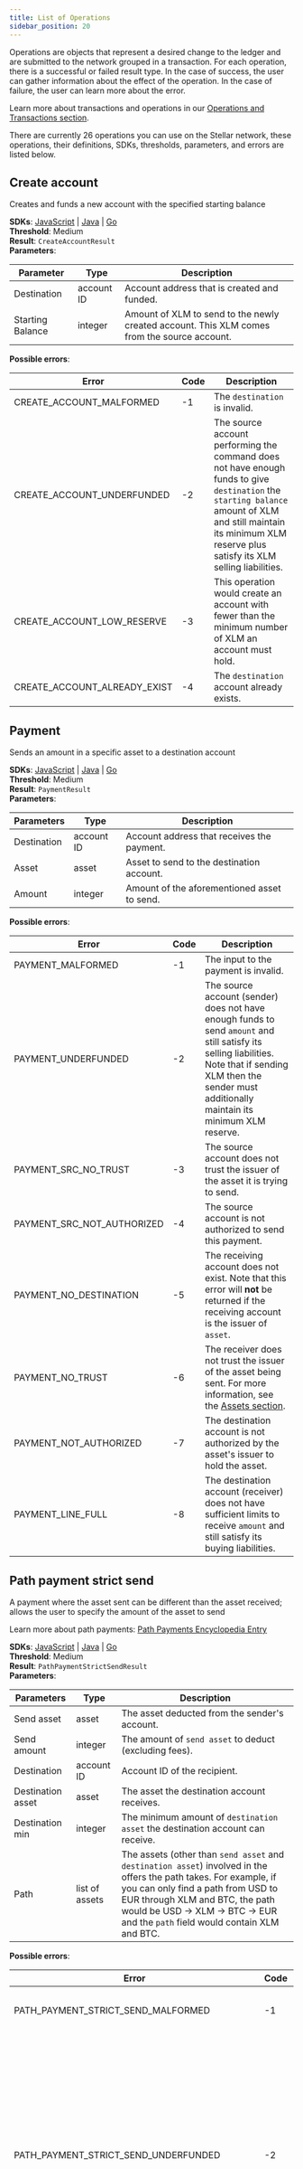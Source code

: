 ```yaml
---
title: List of Operations
sidebar_position: 20
---
```


Operations are objects that represent a desired change to the ledger and are submitted to the network grouped in a transaction. For each operation, there is a successful or failed result type. In the case of success, the user can gather information about the effect of the operation. In the case of failure, the user can learn more about the error.

Learn more about transactions and operations in our [Operations and Transactions section](./operations-and-transactions.mdx).

There are currently 26 operations you can use on the Stellar network, these operations, their definitions, SDKs, thresholds, parameters, and errors are listed below.

## Create account

Creates and funds a new account with the specified starting balance

**SDKs**: [JavaScript](http://stellar.github.io/js-stellar-sdk/Operation.html#.createAccount) | [Java](https://github.com/lightsail-network/java-stellar-sdk/blob/master/src/main/java/org/stellar/sdk/CreateAccountOperation.java) | [Go](https://godoc.org/github.com/stellar/go/txnbuild#CreateAccount)\
**Threshold**: Medium\
**Result**: `CreateAccountResult`\
**Parameters**:

| Parameter        | Type       | Description                                                                                 |
| ---------------- | ---------- | ------------------------------------------------------------------------------------------- |
| Destination      | account ID | Account address that is created and funded.                                                 |
| Starting Balance | integer    | Amount of XLM to send to the newly created account. This XLM comes from the source account. |

**Possible errors**:

| Error                        | Code | Description                                                                                                                                                                                                          |
| ---------------------------- | ---- | -------------------------------------------------------------------------------------------------------------------------------------------------------------------------------------------------------------------- |
| CREATE_ACCOUNT_MALFORMED     | \-1  | The `destination` is invalid.                                                                                                                                                                                        |
| CREATE_ACCOUNT_UNDERFUNDED   | \-2  | The source account performing the command does not have enough funds to give `destination` the `starting balance` amount of XLM and still maintain its minimum XLM reserve plus satisfy its XLM selling liabilities. |
| CREATE_ACCOUNT_LOW_RESERVE   | \-3  | This operation would create an account with fewer than the minimum number of XLM an account must hold.                                                                                                               |
| CREATE_ACCOUNT_ALREADY_EXIST | \-4  | The `destination` account already exists.                                                                                                                                                                            |

## Payment

Sends an amount in a specific asset to a destination account

**SDKs**: [JavaScript](http://stellar.github.io/js-stellar-sdk/Operation.html#.payment) | [Java](https://github.com/lightsail-network/java-stellar-sdk/blob/master/src/main/java/org/stellar/sdk/PaymentOperation.java) | [Go](https://godoc.org/github.com/stellar/go/txnbuild#Payment)\
**Threshold**: Medium\
**Result**: `PaymentResult`\
**Parameters**:

| Parameters  | Type       | Description                                 |
| ----------- | ---------- | ------------------------------------------- |
| Destination | account ID | Account address that receives the payment.  |
| Asset       | asset      | Asset to send to the destination account.   |
| Amount      | integer    | Amount of the aforementioned asset to send. |

**Possible errors**:

| Error                      | Code | Description                                                                                                                                                                                                                        |
| -------------------------- | ---- | ---------------------------------------------------------------------------------------------------------------------------------------------------------------------------------------------------------------------------------- |
| PAYMENT_MALFORMED          | \-1  | The input to the payment is invalid.                                                                                                                                                                                               |
| PAYMENT_UNDERFUNDED        | \-2  | The source account (sender) does not have enough funds to send `amount` and still satisfy its selling liabilities. Note that if sending XLM then the sender must additionally maintain its minimum XLM reserve. |
| PAYMENT_SRC_NO_TRUST       | \-3  | The source account does not trust the issuer of the asset it is trying to send.                                                                                                                                                    |
| PAYMENT_SRC_NOT_AUTHORIZED | \-4  | The source account is not authorized to send this payment.                                                                                                                                                                         |
| PAYMENT_NO_DESTINATION     | \-5  | The receiving account does not exist. Note that this error will **not** be returned if the receiving account is the issuer of `asset`.                                                                                             |
| PAYMENT_NO_TRUST           | \-6  | The receiver does not trust the issuer of the asset being sent. For more information, see the [Assets section](../stellar-data-structures/assets.mdx).                                                                             |
| PAYMENT_NOT_AUTHORIZED     | \-7  | The destination account is not authorized by the asset's issuer to hold the asset.                                                                                                                                                 |
| PAYMENT_LINE_FULL          | \-8  | The destination account (receiver) does not have sufficient limits to receive `amount` and still satisfy its buying liabilities.                                                                                |

## Path payment strict send

A payment where the asset sent can be different than the asset received; allows the user to specify the amount of the asset to send

Learn more about path payments: [Path Payments Encyclopedia Entry](../../encyclopedia/transactions-specialized/path-payments.mdx)

**SDKs**: [JavaScript](http://stellar.github.io/js-stellar-sdk/Operation.html#.pathPaymentStrictSend) | [Java](https://github.com/lightsail-network/java-stellar-sdk/blob/master/src/main/java/org/stellar/sdk/PathPaymentStrictSendOperation.java) | [Go](https://godoc.org/github.com/stellar/go/txnbuild#PathPaymentStrictSend)\
**Threshold**: Medium\
**Result**: `PathPaymentStrictSendResult`\
**Parameters**:

| Parameters        | Type           | Description                                                                                                                                                                                                                                                                                     |
| ----------------- | -------------- | ----------------------------------------------------------------------------------------------------------------------------------------------------------------------------------------------------------------------------------------------------------------------------------------------- |
| Send asset        | asset          | The asset deducted from the sender's account.                                                                                                                                                                                                                                                   |
| Send amount       | integer        | The amount of `send asset` to deduct (excluding fees).                                                                                                                                                                                                                       |
| Destination       | account ID     | Account ID of the recipient.                                                                                                                                                                                                                                                                    |
| Destination asset | asset          | The asset the destination account receives.                                                                                                                                                                                                                                                     |
| Destination min   | integer        | The minimum amount of `destination asset` the destination account can receive.                                                                                                                                                                                                                  |
| Path              | list of assets | The assets (other than `send asset` and `destination asset`) involved in the offers the path takes. For example, if you can only find a path from USD to EUR through XLM and BTC, the path would be USD -> XLM -> BTC -> EUR and the `path` field would contain XLM and BTC. |

**Possible errors**:

| Error                                       | Code | Description                                                                                                                                                                                                               |
| ------------------------------------------- | ---- | ------------------------------------------------------------------------------------------------------------------------------------------------------------------------------------------------------------------------- |
| PATH_PAYMENT_STRICT_SEND_MALFORMED          | \-1  | The input to this path payment is invalid.                                                                                                                                                                                |
| PATH_PAYMENT_STRICT_SEND_UNDERFUNDED        | \-2  | The source account (sender) does not have enough funds to send and still satisfy its selling liabilities. Note that if sending XLM then the sender must additionally maintain its minimum XLM reserve. |
| PATH_PAYMENT_STRICT_SEND_SRC_NO_TRUST       | \-3  | The source account does not trust the issuer of the asset it is trying to send.                                                                                                                                           |
| PATH_PAYMENT_STRICT_SEND_SRC_NOT_AUTHORIZED | \-4  | The source account is not authorized to send this payment.                                                                                                                                                                |
| PATH_PAYMENT_STRICT_SEND_NO_DESTINATION     | \-5  | The destination account does not exist.                                                                                                                                                                                   |
| PATH_PAYMENT_STRICT_SEND_NO_TRUST           | \-6  | The destination account does not trust the issuer of the asset being sent. For more, see the [Assets section](../stellar-data-structures/assets.mdx).                                                                     |
| PATH_PAYMENT_STRICT_SEND_NOT_AUTHORIZED     | \-7  | The destination account is not authorized by the asset's issuer to hold the asset.                                                                                                                                        |
| PATH_PAYMENT_STRICT_SEND_LINE_FULL          | \-8  | The destination account does not have sufficient limits to receive `destination amount` and still satisfy its buying liabilities.                                                                                         |
| PATH_PAYMENT_STRICT_SEND_TOO_FEW_OFFERS     | \-10 | There is no path of offers connecting the `send asset` and `destination asset`. Stellar only considers paths of length 5 or shorter.                                                                                      |
| PATH_PAYMENT_STRICT_SEND_OFFER_CROSS_SELF   | \-11 | The payment would cross one of its own offers.                                                                                                                                                                            |
| PATH_PAYMENT_STRICT_SEND_UNDER_DESTMIN      | \-12 | The paths that could send `destination amount` of `destination asset` would fall short of `destination min`.                                                                                                              |

## Path payment strict receive

A payment where the asset received can be different from the asset sent; allows the user to specify the amount of the asset received

Learn more about path payments: [Path Payments Encyclopedia Entry](../../encyclopedia/transactions-specialized/path-payments.mdx)

**SDKs**: [JavaScript](https://stellar.github.io/js-stellar-sdk/Operation.html#.pathPaymentStrictReceive) | [Java](https://github.com/lightsail-network/java-stellar-sdk/blob/master/src/main/java/org/stellar/sdk/PathPaymentStrictReceiveOperation.java) | [Go](https://godoc.org/github.com/stellar/go/txnbuild#PathPaymentStrictReceive)\
**Threshold**: Medium\
**Result**: `PathPaymentStrictReceiveResult`\
**Parameters**:

| Parameters         | Type           | Description                                                                                                                                                                                                                                                                                     |
| ------------------ | -------------- | ----------------------------------------------------------------------------------------------------------------------------------------------------------------------------------------------------------------------------------------------------------------------------------------------- |
| Send asset         | asset          | The asset deducted from the sender's account.                                                                                                                                                                                                                                                   |
| Send max           | integer        | The maximum amount of `send asset` to deduct (excluding fees).                                                                                                                                                                                                               |
| Destination        | account ID     | Account ID of the recipient.                                                                                                                                                                                                                                                                    |
| Destination asset  | asset          | The asset the destination account receives.                                                                                                                                                                                                                                                     |
| Destination amount | integer        | The amount of `destination asset` the destination account receives.                                                                                                                                                                                                                             |
| Path               | list of assets | The assets (other than `send asset` and `destination asset`) involved in the offers the path takes. For example, if you can only find a path from USD to EUR through XLM and BTC, the path would be USD -> XLM -> BTC -> EUR and the `path` field would contain XLM and BTC. |

**Possible errors**:

| Error                                          | Code | Description                                                                                                                                                                                                               |
| ---------------------------------------------- | ---- | ------------------------------------------------------------------------------------------------------------------------------------------------------------------------------------------------------------------------- |
| PATH_PAYMENT_STRICT_RECEIVE_MALFORMED          | \-1  | The input to this path payment is invalid.                                                                                                                                                                                |
| PATH_PAYMENT_STRICT_RECEIVE_UNDERFUNDED        | \-2  | The source account (sender) does not have enough funds to send and still satisfy its selling liabilities. Note that if sending XLM then the sender must additionally maintain its minimum XLM reserve. |
| PATH_PAYMENT_STRICT_RECEIVE_SRC_NO_TRUST       | \-3  | The source account does not trust the issuer of the asset it is trying to send.                                                                                                                                           |
| PATH_PAYMENT_STRICT_RECEIVE_SRC_NOT_AUTHORIZED | \-4  | The source account is not authorized to send this payment.                                                                                                                                                                |
| PATH_PAYMENT_STRICT_RECEIVE_NO_DESTINATION     | \-5  | The destination account does not exist.                                                                                                                                                                                   |
| PATH_PAYMENT_STRICT_RECEIVE_NO_TRUST           | \-6  | The destination account does not trust the issuer of the asset being sent. For more, see the [Assets section](../stellar-data-structures/assets.mdx).                                                                     |
| PATH_PAYMENT_STRICT_RECEIVE_NOT_AUTHORIZED     | \-7  | The destination account is not authorized by the asset's issuer to hold the asset.                                                                                                                                        |
| PATH_PAYMENT_STRICT_RECEIVE_LINE_FULL          | \-8  | The destination account does not have sufficient limits to receive `destination amount` and still satisfy its buying liabilities.                                                                                         |
| PATH_PAYMENT_STRICT_RECEIVE_TOO_FEW_OFFERS     | \-10 | There is no path of offers connecting the `send asset` and `destination asset`. Stellar only considers paths of length 5 or shorter.                                                                                      |
| PATH_PAYMENT_STRICT_RECEIVE_OFFER_CROSS_SELF   | \-11 | The payment would cross one of its own offers.                                                                                                                                                                            |
| PATH_PAYMENT_STRICT_RECEIVE_OVER_SENDMAX       | \-12 | The paths that could send `destination amount` of `destination asset` would exceed `send max`.                                                                                                                            |

## Manage buy offer

Creates, updates, or deletes an offer to buy a specific amount of an asset for another

Learn more about passive sell offers: [Liquidity on Stellar: SDEX and Liquidity Pools](../../encyclopedia/sdex/liquidity-on-stellar-sdex-liquidity-pools.mdx)

**SDKs**: [JavaScript](http://stellar.github.io/js-stellar-sdk/Operation.html#.manageBuyOffer) | [Java](https://github.com/lightsail-network/java-stellar-sdk/blob/master/src/main/java/org/stellar/sdk/ManageBuyOfferOperation.java) | [Go](https://godoc.org/github.com/stellar/go/txnbuild#ManageBuyOffer)\
**Threshold**: Medium\
**Result**: `ManageBuyOfferResult`\
**Parameters**:

| Parameters | Type                     | Description                                                                                                                            |
| ---------- | ------------------------ | -------------------------------------------------------------------------------------------------------------------------------------- |
| Selling    | asset                    | Asset the offer creator is selling.                                                                                                    |
| Buying     | asset                    | Asset the offer creator is buying.                                                                                                     |
| Amount     | integer                  | Amount of `buying` being bought. Set to `0` if you want to delete an existing offer.                                                   |
| Price      | {numerator, denominator} | Price of 1 unit of `buying` in terms of `selling`. For example, if you wanted to buy 30 XLM and sell 5 BTC, the price would be {5,30}. |
| Offer ID   | unsigned integer         | The ID of the offer. `0` for new offer. Set to existing offer ID to update or delete.                                                  |

**Possible errors**:

| Error                                | Code | Description                                                                                                                                                                                                                                                                                                |
| ------------------------------------ | ---- | ---------------------------------------------------------------------------------------------------------------------------------------------------------------------------------------------------------------------------------------------------------------------------------------------------------- |
| MANAGE_BUY_OFFER_MALFORMED           | \-1  | The input is incorrect and would result in an invalid offer.                                                                                                                                                                                                                                               |
| MANAGE_BUY_OFFER_SELL_NO_TRUST       | \-2  | The account creating the offer does not have a trustline for the asset it is selling.                                                                                                                                                                                                                      |
| MANAGE_BUY_OFFER_BUY_NO_TRUST        | \-3  | The account creating the offer does not have a trustline for the asset it is buying.                                                                                                                                                                                                                       |
| MANAGE_BUY_OFFER_BUY_NOT_AUTHORIZED  | \-4  | The account creating the offer is not authorized to sell this asset.                                                                                                                                                                                                                                       |
| MANAGE_BUY_OFFER_SELL_NOT_AUTHORIZED | \-5  | The account creating the offer is not authorized to buy this asset.                                                                                                                                                                                                                                        |
| MANAGE_BUY_OFFER_LINE_FULL           | \-6  | The account creating the offer does not have sufficient limits to receive `buying` and still satisfy its buying liabilities.                                                                                                                                                                               |
| MANAGE_BUY_OFFER_UNDERFUNDED         | \-7  | The account creating the offer does not have sufficient limits to send `selling` and still satisfy its selling liabilities. Note that if selling XLM then the account must additionally maintain its minimum XLM reserve, which is calculated assuming this offer will not completely execute immediately. |
| MANAGE_BUY_OFFER_CROSS_SELF          | \-8  | The account has opposite offer of equal or lesser price active, so the account creating this offer would immediately cross itself.                                                                                                                                                                         |
| MANAGE_BUY_OFFER_NOT_FOUND           | \-11 | An offer with that `offerID` cannot be found.                                                                                                                                                                                                                                                              |
| MANAGE_BUY_OFFER_LOW_RESERVE         | \-12 | The account creating this offer does not have enough XLM to satisfy the minimum XLM reserve increase caused by adding a subentry and still satisfy its XLM selling liabilities. For every offer an account creates, the minimum amount of XLM that account must hold will increase.                        |

## Manage sell offer

Creates, updates, or deletes an offer to sell a specific amount of an asset for another

Learn more about passive sell offers: [Liquidity on Stellar: SDEX and Liquidity Pools](../../encyclopedia/sdex/liquidity-on-stellar-sdex-liquidity-pools.mdx)

**SDKs**: [JavaScript](http://stellar.github.io/js-stellar-sdk/Operation.html#.manageSellOffer) | [Java](https://github.com/lightsail-network/java-stellar-sdk/blob/master/src/main/java/org/stellar/sdk/ManageSellOfferOperation.java) | [Go](https://godoc.org/github.com/stellar/go/txnbuild#ManageSellOffer)\
**Threshold**: Medium\
**Result**: `ManageSellOfferResult`\
**Parameters**:

| Parameters | Type                     | Description                                                                                                                            |
| ---------- | ------------------------ | -------------------------------------------------------------------------------------------------------------------------------------- |
| Selling    | asset                    | Asset the offer creator is selling.                                                                                                    |
| Buying     | asset                    | Asset the offer creator is buying.                                                                                                     |
| Amount     | integer                  | Amount of `selling` being sold. Set to `0` if you want to delete an existing offer.                                                    |
| Price      | {numerator, denominator} | Price of 1 unit of `selling` in terms of `buying`. For example, if you wanted to sell 30 XLM and buy 5 BTC, the price would be {5,30}. |
| Offer ID   | unsigned integer         | The ID of the offer. `0` for new offer. Set to existing offer ID to update or delete.                                                  |

**Possible errors**:

| Error                                 | Code | Description                                                                                                                                                                                                                                                                                                |
| ------------------------------------- | ---- | ---------------------------------------------------------------------------------------------------------------------------------------------------------------------------------------------------------------------------------------------------------------------------------------------------------- |
| MANAGE_SELL_OFFER_MALFORMED           | \-1  | The input is incorrect and would result in an invalid offer.                                                                                                                                                                                                                                               |
| MANAGE_SELL_OFFER_SELL_NO_TRUST       | \-2  | The account creating the offer does not have a trustline for the asset it is selling.                                                                                                                                                                                                                      |
| MANAGE_SELL_OFFER_BUY_NO_TRUST        | \-3  | The account creating the offer does not have a trustline for the asset it is buying.                                                                                                                                                                                                                       |
| MANAGE_SELL_OFFER_SELL_NOT_AUTHORIZED | \-4  | The account creating the offer is not authorized to sell this asset.                                                                                                                                                                                                                                       |
| MANAGE_SELL_OFFER_BUY_NOT_AUTHORIZED  | \-5  | The account creating the offer is not authorized to buy this asset.                                                                                                                                                                                                                                        |
| MANAGE_SELL_OFFER_LINE_FULL           | \-6  | The account creating the offer does not have sufficient limits to receive `buying` and still satisfy its buying liabilities.                                                                                                                                                                               |
| MANAGE_SELL_OFFER_UNDERFUNDED         | \-7  | The account creating the offer does not have sufficient limits to send `selling` and still satisfy its selling liabilities. Note that if selling XLM then the account must additionally maintain its minimum XLM reserve, which is calculated assuming this offer will not completely execute immediately. |
| MANAGE_SELL_OFFER_CROSS_SELF          | \-8  | The account has opposite offer of equal or lesser price active, so the account creating this offer would immediately cross itself.                                                                                                                                                                         |
| MANAGE_SELL_OFFER_NOT_FOUND           | \-11 | An offer with that `offerID` cannot be found.                                                                                                                                                                                                                                                              |
| MANAGE_SELL_OFFER_LOW_RESERVE         | \-12 | The account creating this offer does not have enough XLM to satisfy the minimum XLM reserve increase caused by adding a subentry and still satisfy its XLM selling liabilities. For every offer an account creates, the minimum amount of XLM that account must hold will increase.                        |

## Create passive sell offer

Creates an offer to sell one asset for another without taking a reverse offer of equal price

Learn more about passive sell offers: [Liquidity on Stellar: SDEX and Liquidity Pools](../../encyclopedia/sdex/liquidity-on-stellar-sdex-liquidity-pools.mdx)

**SDKs**: [JavaScript](https://stellar.github.io/js-stellar-sdk/Operation.html#.createPassiveSellOffer) | [Java](https://github.com/lightsail-network/java-stellar-sdk/blob/master/src/main/java/org/stellar/sdk/CreatePassiveSellOfferOperation.java) | [Go](https://godoc.org/github.com/stellar/go/txnbuild#CreatePassiveSellOffer)\
**Threshold**: Medium\
**Result**: `ManageSellOfferResult`\
**Parameters**:

| Parameters | Type                     | Description                                                                                                                            |
| ---------- | ------------------------ | -------------------------------------------------------------------------------------------------------------------------------------- |
| Selling    | asset                    | Asset the offer creator is selling.                                                                                                    |
| Buying     | asset                    | Asset the offer creator is buying.                                                                                                     |
| Amount     | integer                  | Amount of `selling` being sold.                                                                                                        |
| Price      | {numerator, denominator} | Price of 1 unit of `selling` in terms of `buying`. For example, if you wanted to sell 30 XLM and buy 5 BTC, the price would be {5,30}. |

**Possible errors**:

| Error                                 | Code | Description                                                                                                                                                                                                                                                                                                |
| ------------------------------------- | ---- | ---------------------------------------------------------------------------------------------------------------------------------------------------------------------------------------------------------------------------------------------------------------------------------------------------------- |
| MANAGE_SELL_OFFER_MALFORMED           | \-1  | The input is incorrect and would result in an invalid offer.                                                                                                                                                                                                                                               |
| MANAGE_SELL_OFFER_SELL_NO_TRUST       | \-2  | The account creating the offer does not have a trustline for the asset it is selling.                                                                                                                                                                                                                      |
| MANAGE_SELL_OFFER_BUY_NO_TRUST        | \-3  | The account creating the offer does not have a trustline for the asset it is buying.                                                                                                                                                                                                                       |
| MANAGE_SELL_OFFER_SELL_NOT_AUTHORIZED | \-4  | The account creating the offer is not authorized to sell this asset.                                                                                                                                                                                                                                       |
| MANAGE_SELL_OFFER_BUY_NOT_AUTHORIZED  | \-5  | The account creating the offer is not authorized to buy this asset.                                                                                                                                                                                                                                        |
| MANAGE_SELL_OFFER_LINE_FULL           | \-6  | The account creating the offer does not have sufficient limits to receive `buying` and still satisfy its buying liabilities.                                                                                                                                                                               |
| MANAGE_SELL_OFFER_UNDERFUNDED         | \-7  | The account creating the offer does not have sufficient limits to send `selling` and still satisfy its selling liabilities. Note that if selling XLM then the account must additionally maintain its minimum XLM reserve, which is calculated assuming this offer will not completely execute immediately. |
| MANAGE_SELL_OFFER_CROSS_SELF          | \-8  | The account has opposite offer of equal or lesser price active, so the account creating this offer would immediately cross itself.                                                                                                                                                                         |
| MANAGE_SELL_OFFER_NOT_FOUND           | \-11 | An offer with that `offerID` cannot be found.                                                                                                                                                                                                                                                              |
| MANAGE_SELL_OFFER_LOW_RESERVE         | \-12 | The account creating this offer does not have enough XLM to satisfy the minimum XLM reserve increase caused by adding a subentry and still satisfy its XLM selling liabilities. For every offer an account creates, the minimum amount of XLM that account must hold will increase.                        |

## Set options

Set options for an account such as flags, inflation destination, signers, home domain, and master key weight

Learn more about flags: [Flags Encyclopedia Entry](../../glossary.mdx#flags)\
Learn more about the home domain: [Stellar Ecosystem Proposals SEP-0001](https://github.com/stellar/stellar-protocol/blob/master/ecosystem/sep-0001.md)\
Learn more about signers operations and key weight: [Signature and Multisignature Encyclopedia Entry](../../encyclopedia/security/signatures-multisig.mdx)

**SDKs**: [JavaScript](http://stellar.github.io/js-stellar-sdk/Operation.html#.setOptions) | [Java](https://github.com/lightsail-network/java-stellar-sdk/blob/master/src/main/java/org/stellar/sdk/SetOptionsOperation.java) | [Go](https://godoc.org/github.com/stellar/go/txnbuild#SetOptions)\
**Threshold**: High (when updating signers or other thresholds) or Medium (when updating everything else)\
**Result**: `SetOptionsResult`\
**Parameters**:

| Parameters            | Type                 | Description                                                                                                                                                                                                                                                                                                                                                                                                                                                          |
| --------------------- | -------------------- | -------------------------------------------------------------------------------------------------------------------------------------------------------------------------------------------------------------------------------------------------------------------------------------------------------------------------------------------------------------------------------------------------------------------------------------------------------------------- |
| Inflation Destination | account ID           | Account of the inflation destination.                                                                                                                                                                                                                                                                                                                                                                                                                                |
| Clear flags           | integer              | Indicates which [account](../stellar-data-structures/accounts.mdx) flags to clear. These account-level flags are primarily used by asset issuers; for details about the flags, please refer to the [Asset Design Considerations page](../../../tokens/control-asset-access.mdx). The bit mask integer subtracts from the existing flags of the account. This allows for setting specific bits without knowledge of existing flags.                                   |
| Set flags             | integer              | Indicates which [account](../stellar-data-structures/accounts.mdx) flags to set. These account-level flags are primarily used by asset issuers; for details about the flags, please refer to the [Asset Design Considerations page](../../../tokens/control-asset-access.mdx#controlling-access-to-an-asset-with-flags) The bit mask integer adds onto the existing flags of the account. This allows for setting specific bits without knowledge of existing flags. |
| Master weight         | integer              | A number from 0-255 (inclusive) representing the weight of the master key. If the weight of the master key is updated to 0, it is effectively disabled.                                                                                                                                                                                                                                                                                           |
| Low threshold         | integer              | A number from 0-255 (inclusive) representing the threshold this account sets on all operations it performs that have [a low threshold](../../encyclopedia/security/signatures-multisig.mdx).                                                                                                                                                                                                                                                      |
| Medium threshold      | integer              | A number from 0-255 (inclusive) representing the threshold this account sets on all operations it performs that have [a medium threshold](../../encyclopedia/security/signatures-multisig.mdx).                                                                                                                                                                                                                                                   |
| High threshold        | integer              | A number from 0-255 (inclusive) representing the threshold this account sets on all operations it performs that have [a high threshold](../../encyclopedia/security/signatures-multisig.mdx).                                                                                                                                                                                                                                                     |
| Home domain           | string               | Sets the home domain of an account. See [Federation](../../encyclopedia/network-configuration/federation.mdx).                                                                                                                                                                                                                                                                                                                                                       |
| Signer                | {Public Key, weight} | Add, update, or remove a signer from an account. Signer weight is a number from 0-255 (inclusive). The signer is deleted if the weight is 0.                                                                                                                                                                                                                                                                                                      |

**Possible errors**:

| Error                              | Code | Description                                                                                                                                                                                                                                                         |
| ---------------------------------- | ---- | ------------------------------------------------------------------------------------------------------------------------------------------------------------------------------------------------------------------------------------------------------------------- |
| SET_OPTIONS_LOW_RESERVE            | \-1  | This account does not have enough XLM to satisfy the minimum XLM reserve increase caused by adding a subentry and still satisfy its XLM selling liabilities. For every new signer added to an account, the minimum reserve of XLM that account must hold increases. |
| SET_OPTIONS_TOO_MANY_SIGNERS       | \-2  | 20 is the maximum number of signers an account can have, and adding another signer would exceed that.                                                                                                                                                               |
| SET_OPTIONS_BAD_FLAGS              | \-3  | The flags set and/or cleared are invalid by themselves or in combination.                                                                                                                                                                                           |
| SET_OPTIONS_INVALID_INFLATION      | \-4  | The destination account set in the `inflation` field does not exist.                                                                                                                                                                                                |
| SET_OPTIONS_CANT_CHANGE            | \-5  | This account can no longer change the option it wants to change.                                                                                                                                                                                                    |
| SET_OPTIONS_UNKNOWN_FLAG           | \-6  | The account is trying to set a flag that is unknown.                                                                                                                                                                                                                |
| SET_OPTIONS_THRESHOLD_OUT_OF_RANGE | \-7  | The value for a key weight or threshold is invalid.                                                                                                                                                                                                                 |
| SET_OPTIONS_BAD_SIGNER             | \-8  | Any additional signers added to the account cannot be the master key.                                                                                                                                                                                               |
| SET_OPTIONS_INVALID_HOME_DOMAIN    | \-9  | Home domain is malformed.                                                                                                                                                                                                                                           |

## Change trust

Creates, updates, or deletes a trustline

Learn more about trustlines: [Trustlines section](../stellar-data-structures/accounts.mdx#trustlines)

**SDKs**: [JavaScript](http://stellar.github.io/js-stellar-sdk/Operation.html#.changeTrust) | [Java](https://github.com/lightsail-network/java-stellar-sdk/blob/master/src/main/java/org/stellar/sdk/ChangeTrustOperation.java) | [Go](https://godoc.org/github.com/stellar/go/txnbuild#ChangeTrust)\
**Threshold**: Medium\
**Result**: `ChangeTrustResult`\
**Parameters**:

| Parameters | Type             | Description                                                                                                                     |
| ---------- | ---------------- | ------------------------------------------------------------------------------------------------------------------------------- |
| Line       | ChangeTrustAsset | The asset of the trustline. For example, if a user extends a trustline of up to 200 USD to an anchor, the `line` is USD:anchor. |
| Limit      | integer          | The limit of the trustline. In the previous example, the `limit` would be 200.                                                  |

**Possible errors**:

| Error                                      | Code | Description                                                                                                                                                                                                                                                            |
| ------------------------------------------ | ---- | ---------------------------------------------------------------------------------------------------------------------------------------------------------------------------------------------------------------------------------------------------------------------- |
| CHANGE_TRUST_MALFORMED                     | \-1  | The input to this operation is invalid.                                                                                                                                                                                                                                |
| CHANGE_TRUST_NO_ISSUER                     | \-2  | The issuer of the asset cannot be found.                                                                                                                                                                                                                               |
| CHANGE_TRUST_INVALID_LIMIT                 | \-3  | The `limit` is not sufficient to hold the current balance of the trustline and still satisfy its buying liabilities. This error occurs when attempting to remove a trustline with a non-zero asset balance.                                                            |
| CHANGE_TRUST_LOW_RESERVE                   | \-4  | This account does not have enough XLM to satisfy the minimum XLM reserve increase caused by adding a subentry and still satisfy its XLM selling liabilities. For every new trustline added to an account, the minimum reserve of XLM that account must hold increases. |
| CHANGE_TRUST_SELF_NOT_ALLOWED              | \-5  | The source account attempted to create a trustline for itself, which is not allowed.                                                                                                                                                                                   |
| CHANGE_TRUST_TRUST_LINE_MISSING            | \-6  | The asset trustline is missing for the liquidity pool.                                                                                                                                                                                                                 |
| CHANGE_TRUST_CANNOT_DELETE                 | \-7  | The asset trustline is still referenced by a liquidity pool.                                                                                                                                                                                                           |
| CHANGE_TRUST_NOT_AUTH_MAINTAIN_LIABILITIES | \-8  | The asset trustline is deauthorized.                                                                                                                                                                                                                                   |

## Allow trust

Updates the authorized flag of an existing trustline

This operation is deprecated as of Protocol 17- prefer SetTrustlineFlags instead

**SDKs**: [JavaScript](http://stellar.github.io/js-stellar-sdk/Operation.html#.allowTrust) | [Java](https://github.com/lightsail-network/java-stellar-sdk/blob/master/src/main/java/org/stellar/sdk/AllowTrustOperation.java) | [Go](https://godoc.org/github.com/stellar/go/txnbuild#AllowTrust)\
**Threshold**: Low\
**Result**: `AllowTrustResult`\
**Parameters**:

| Parameters | Type       | Description                                                                                                                                                                                                  |
| ---------- | ---------- | ------------------------------------------------------------------------------------------------------------------------------------------------------------------------------------------------------------ |
| Trustor    | account ID | The account of the recipient of the trustline.                                                                                                                                                               |
| Type       | asset code | The 4 or 12 character-maximum asset code of the trustline the source account is authorizing. For example, if an issuing account wants to allow another account to hold its USD credit, the `type` is `USD`.  |
| Authorize  | integer    | Flag indicating whether the trustline is authorized. `1` if the account is authorized to transact with the asset. `2` if the account is authorized to maintain offers, but not to perform other transactions |

**Possible errors**:

| Error                          | Code | Description                                                                                                                                                          |
| ------------------------------ | ---- | -------------------------------------------------------------------------------------------------------------------------------------------------------------------- |
| ALLOW_TRUST_MALFORMED          | \-1  | The asset specified in `type` is invalid. In addition, this error happens when the native asset is specified.                                                        |
| ALLOW_TRUST_NO_TRUST_LINE      | \-2  | The `trustor` does not have a trustline with the issuer performing this operation.                                                                                   |
| ALLOW_TRUST_TRUST_NOT_REQUIRED | \-3  | The source account (issuer performing this operation) does not require trust. In other words, it does not have the flag `AUTH_REQUIRED_FLAG` set. |
| ALLOW_TRUST_CANT_REVOKE        | \-4  | The source account is trying to revoke the trustline of the `trustor`, but it cannot do so.                                                                          |
| ALLOW_TRUST_SELF_NOT_ALLOWED   | \-5  | The source account attempted to allow a trustline for itself, which is not allowed because an account cannot create a trustline with itself.                         |
| ALLOW_TRUST_LOW_RESERVE        | \-6  | Claimable balances can't be created on revocation of asset (or pool share) trustlines associated with a liquidity pool due to low reserves.       |

## Account merge

Transfers the XLM balance of an account to another account and removes the source account from the ledger

**SDKs**: [JavaScript](http://stellar.github.io/js-stellar-sdk/Operation.html#.accountMerge) | [Java](https://github.com/lightsail-network/java-stellar-sdk/blob/master/src/main/java/org/stellar/sdk/AccountMergeOperation.java) | [Go](https://godoc.org/github.com/stellar/go/txnbuild#AccountMerge)\
**Threshold**: High\
**Result**: `AccountMergeResult`\
**Parameters**:

| Parameters  | Type       | Description                                                                |
| ----------- | ---------- | -------------------------------------------------------------------------- |
| Destination | account ID | The account that receives the remaining XLM balance of the source account. |

**Possible errors**:

| Error                         | Code | Description                                                                                                                    |
| ----------------------------- | ---- | ------------------------------------------------------------------------------------------------------------------------------ |
| ACCOUNT_MERGE_MALFORMED       | \-1  | The operation is malformed because the source account cannot merge with itself. The `destination` must be a different account. |
| ACCOUNT_MERGE_NO_ACCOUNT      | \-2  | The `destination` account does not exist.                                                                                      |
| ACCOUNT_MERGE_IMMUTABLE_SET   | \-3  | The source account has `AUTH_IMMUTABLE` flag set.                                                                              |
| ACCOUNT_MERGE_HAS_SUB_ENTRIES | \-4  | The source account has trustlines/offers.                                                                                      |
| ACCOUNT_MERGE_SEQNUM_TOO_FAR  | \-5  | Source's account sequence number is too high. It must be less than `(ledgerSeq << 32) = (ledgerSeq * 0x100000000)`.            |
| ACCOUNT_MERGE_DEST_FULL       | \-6  | The `destination` account cannot receive the balance of the source account and still satisfy its lumen buying liabilities.     |
| ACCOUNT_MERGE_IS_SPONSOR      | \-7  | The source account is a sponsor.                                                                                               |

## Manage data

Sets, modifies, or deletes a data entry (name/value pair) that is attached to an account

Learn more about entries and subentries: [Accounts section](../stellar-data-structures/accounts.mdx#subentries)

**SDKs**: [JavaScript](http://stellar.github.io/js-stellar-sdk/Operation.html#.manageData) | [Java](https://github.com/lightsail-network/java-stellar-sdk/blob/master/src/main/java/org/stellar/sdk/ManageDataOperation.java) | [Go](https://godoc.org/github.com/stellar/go/txnbuild#ManageData)\
**Threshold**: Medium\
**Result**: `ManageDataResult`\
**Parameters**:

| Parameters | Type        | Description                                                                                                                                                                         |
| ---------- | ----------- | ----------------------------------------------------------------------------------------------------------------------------------------------------------------------------------- |
| Name       | string      | String up to 64 bytes long. If this is a new Name it will add the given name/value pair to the account. If this Name is already present then the associated value will be modified. |
| Value      | binary data | (optional) If not present then the existing Name will be deleted. If present then this value will be set in the DataEntry. Up to 64 bytes long.                  |

**Possible errors**:

| Error                         | Code | Description                                                                                                                                                                                                                                                            |
| ----------------------------- | ---- | ---------------------------------------------------------------------------------------------------------------------------------------------------------------------------------------------------------------------------------------------------------------------- |
| MANAGE_DATA_NOT_SUPPORTED_YET | \-1  | The network hasn't moved to this protocol change yet. This failure means the network doesn't support this feature yet.                                                                                                                                                 |
| MANAGE_DATA_NAME_NOT_FOUND    | \-2  | Trying to remove a Data Entry that isn't there. This will happen if Name is set (and Value isn't) but the Account doesn't have a DataEntry with that Name.                                                                                          |
| MANAGE_DATA_LOW_RESERVE       | \-3  | This account does not have enough XLM to satisfy the minimum XLM reserve increase caused by adding a subentry and still satisfy its XLM selling liabilities. For every new DataEntry added to an account, the minimum reserve of XLM that account must hold increases. |
| MANAGE_DATA_INVALID_NAME      | \-4  | Name not a valid string.                                                                                                                                                                                                                                               |

## Bump sequence

Bumps forward the sequence number of the source account to the given sequence number, invalidating any transaction with a smaller sequence number

**SDKs**: [JavaScript](http://stellar.github.io/js-stellar-sdk/Operation.html#.bumpSequence) | [Java](https://github.com/lightsail-network/java-stellar-sdk/blob/master/src/main/java/org/stellar/sdk/BumpSequenceOperation.java) | [Go](https://godoc.org/github.com/stellar/go/txnbuild#BumpSequence)\
**Threshold**: Low\
**Result**: `BumpSequenceResult`\
**Parameters**:

| Parameters | Type           | Description                                                       |
| ---------- | -------------- | ----------------------------------------------------------------- |
| bumpTo     | SequenceNumber | desired value for the operation's source account sequence number. |

**Possible errors**:

| Error                 | Code | Description                                                                                                                                                                 |
| --------------------- | ---- | --------------------------------------------------------------------------------------------------------------------------------------------------------------------------- |
| BUMP_SEQUENCE_BAD_SEQ | \-1  | The specified `bumpTo` sequence number is not a valid sequence number. It must be between 0 and `INT64_MAX` (9223372036854775807 or 0x7fffffffffffffff). |

## Create claimable balance

Moves an amount of asset from the operation source account into a new ClaimableBalanceEntry

Learn more about claimable balances: [Claimable Balances Encyclopedia Entry](../../encyclopedia/transactions-specialized/claimable-balances.mdx)

**Threshold**: Medium\
**Result**: `CreateClaimableBalanceResult`\
**Parameters**:

| Parameters | Type              | Description                                                                                                                         |
| ---------- | ----------------- | ----------------------------------------------------------------------------------------------------------------------------------- |
| Asset      | asset             | Asset that will be held in the ClaimableBalanceEntry in the form `asset_code:issuing_address` or `native` (XLM). |
| Amount     | integer           | Amount of `asset` stored in the ClaimableBalanceEntry.                                                                              |
| Claimants  | list of claimants | List of Claimants (account address and ClaimPredicate pair) that can claim this ClaimableBalanceEntry.           |

**Possible errors**:

| Error                                   | Code | Description                                                                                                                                                                                                                                                   |
| --------------------------------------- | ---- | ------------------------------------------------------------------------------------------------------------------------------------------------------------------------------------------------------------------------------------------------------------- |
| CREATE_CLAIMABLE_BALANCE_MALFORMED      | \-1  | The input to this operation is invalid.                                                                                                                                                                                                                       |
| CREATE_CLAIMABLE_BALANCE_LOW_RESERVE    | \-2  | The account creating this entry does not have enough XLM to satisfy the minimum XLM reserve increase caused by adding a ClaimableBalanceEntry. For every claimant in the list, the minimum amount of XLM this account must hold will increase by baseReserve. |
| CREATE_CLAIMABLE_BALANCE_NO_TRUST       | \-3  | The source account does not trust the issuer of the asset it is trying to include in the ClaimableBalanceEntry.                                                                                                                                               |
| CREATE_CLAIMABLE_BALANCE_NOT_AUTHORIZED | \-4  | The source account is not authorized to transfer this asset.                                                                                                                                                                                                  |
| CREATE_CLAIMABLE_BALANCE_UNDERFUNDED    | \-5  | The source account does not have enough funds to transfer amount of this asset to the ClaimableBalanceEntry.                                                                                                                                                  |

## Claim claimable balance

Claims a ClaimableBalanceEntry that corresponds to the BalanceID and adds the amount of an asset on the entry to the source account

Learn more about claimable balances and view more parameters: [Claimable Balances Encyclopedia Entry](../../encyclopedia/transactions-specialized/claimable-balances.mdx)

**Threshold**: Low\
**Result**: `ClaimClaimableBalanceResult`\
**Parameters**:

| Parameters | Type               | Description                                                                                                                                                                                                                                                                                                                |
| ---------- | ------------------ | -------------------------------------------------------------------------------------------------------------------------------------------------------------------------------------------------------------------------------------------------------------------------------------------------------------------------- |
| BalanceID  | claimableBalanceID | BalanceID on the ClaimableBalanceEntry that the source account is claiming. The balanceID can be retrieved from a successful `CreateClaimableBalanceResult`. See [Claimable Balance Encyclopedia Entry](../../encyclopedia/transactions-specialized/claimable-balances.mdx#create-claimable-balance) for more information. |

**Possible errors**:

| Error                                  | Code | Description                                                                                                                                             |
| -------------------------------------- | ---- | ------------------------------------------------------------------------------------------------------------------------------------------------------- |
| CLAIM_CLAIMABLE_BALANCE_DOES_NOT_EXIST | \-1  | There is no existing ClaimableBalanceEntry that matches the input BalanceID.                                                                            |
| CLAIM_CLAIMABLE_BALANCE_CANNOT_CLAIM   | \-2  | There is no claimant that matches the source account, or the claimants predicate is not satisfied.                                                      |
| CLAIM_CLAIMABLE_BALANCE_LINE_FULL      | \-3  | The account claiming the ClaimableBalanceEntry does not have sufficient limits to receive amount of the asset and still satisfy its buying liabilities. |
| CLAIM_CLAIMABLE_BALANCE_NO_TRUST       | \-4  | The source account does not trust the issuer of the asset it is trying to claim in the ClaimableBalanceEntry.                                           |
| CLAIM_CLAIMABLE_BALANCE_NOT_AUTHORIZED | \-5  | The source account is not authorized to claim the asset in the ClaimableBalanceEntry.                                                                   |

## Begin sponsoring future reserves

Allows an account to pay the base reserves for another account; sponsoring account establishes the is-sponsoring-future-reserves relationship

There must also be an end sponsoring future reserves operation in the same transaction

Learn more about sponsored reserves: [Sponsored Reserves Encyclopedia Entry](../../encyclopedia/transactions-specialized/sponsored-reserves.mdx)

**Threshold**: Medium\
**Result**: `BeginSponsoringFutureReservesResult`\
**Parameters**:

| Parameters  | Type       | Description                                    |
| ----------- | ---------- | ---------------------------------------------- |
| SponsoredID | account ID | Account that will have its reserves sponsored. |

**Possible errors**:

| Error                                              | Code | Description                                                                                       |
| -------------------------------------------------- | ---- | ------------------------------------------------------------------------------------------------- |
| BEGIN_SPONSORING_FUTURE_RESERVES_MALFORMED         | \-1  | Source account is equal to sponsoredID.                                                           |
| BEGIN_SPONSORING_FUTURE_RESERVES_ALREADY_SPONSORED | \-2  | Source account is already sponsoring sponsoredID.                                                 |
| BEGIN_SPONSORING_FUTURE_RESERVES_RECURSIVE         | \-3  | Either source account is currently being sponsored, or sponsoredID is sponsoring another account. |

## End sponsoring future reserves

Terminates the current is-sponsoring-future-reserves relationship in which the source account is sponsored

Learn more about sponsored reserves: [Sponsored Reserves Encyclopedia Entry](../../encyclopedia/transactions-specialized/sponsored-reserves.mdx)

**Threshold**: Medium\
**Result**: `EndSponsoringFutureReservesResult`\
**Parameters**:

| Parameters    | Type       | Description                                            |
| ------------- | ---------- | ------------------------------------------------------ |
| begin_sponsor | account ID | The id of the account which initiated the sponsorship. |

**Possible errors**:

| Error                                        | Code | Description                      |
| -------------------------------------------- | ---- | -------------------------------- |
| END_SPONSORING_FUTURE_RESERVES_NOT_SPONSORED | \-1  | Source account is not sponsored. |

## Revoke sponsorship

Sponsoring account can remove or transfer sponsorships of existing ledgerEntries and signers; the logic of this operation depends on the state of the source account

Learn more about sponsored reserves: [Sponsored Reserves Encyclopedia Entry](../../encyclopedia/transactions-specialized/sponsored-reserves.mdx)

**Threshold**: Medium\
**Result**: `RevokeSponsorshipResult`

This operation is a union with **two** possible types:

| Union Type                      | Parameters | Type      | Description                                                                                                                                                                      |
| ------------------------------- | ---------- | --------- | -------------------------------------------------------------------------------------------------------------------------------------------------------------------------------- |
| REVOKE_SPONSORSHIP_LEDGER_ENTRY | LedgerKey  | ledgerKey | Ledger key that holds information to identify a specific ledgerEntry that may have its sponsorship modified. See [LedgerKey](../../glossary.mdx#ledgerkey) for more information. |

Or

| Union Type                | Parameters | Type                     | Description                                    |
| ------------------------- | ---------- | ------------------------ | ---------------------------------------------- |
| REVOKE_SPONSORSHIP_SIGNER | Signer     | {account ID, Signer Key} | Signer that may have its sponsorship modified. |

**Possible errors**:

| Error                                | Code | Description                                                                                                                                                                                                                                                                                                        |
| ------------------------------------ | ---- | ------------------------------------------------------------------------------------------------------------------------------------------------------------------------------------------------------------------------------------------------------------------------------------------------------------------ |
| REVOKE_SPONSORSHIP_DOES_NOT_EXIST    | \-1  | The ledgerEntry for LedgerKey doesn’t exist, the account ID on signer doesn’t exist, or the Signer Key doesn’t exist on account ID’s account.                                                                                                                                                                      |
| REVOKE_SPONSORSHIP_NOT_SPONSOR       | \-2  | If the ledgerEntry/signer is sponsored, then the source account must be the sponsor. If the ledgerEntry/signer is not sponsored, the source account must be the owner. This error will be thrown otherwise.                                                                                                        |
| REVOKE_SPONSORSHIP_LOW_RESERVE       | \-3  | The sponsored account does not have enough XLM to satisfy the minimum balance increase caused by revoking sponsorship on a ledgerEntry/signer it owns, or the sponsor of the source account doesn’t have enough XLM to satisfy the minimum balance increase caused by sponsoring a transferred ledgerEntry/signer. |
| REVOKE_SPONSORSHIP_ONLY_TRANSFERABLE | \-4  | Sponsorship cannot be removed from this ledgerEntry. This error will happen if the user tries to remove the sponsorship from a ClaimableBalanceEntry.                                                                                                                                                              |
| REVOKE_SPONSORSHIP_MALFORMED         | \-5  | One or more of the inputs to the operation was malformed.                                                                                                                                                                                                                                                          |

## Clawback

Burns an amount in a specific asset from a receiving account

Learn more about clawbacks: [Clawback Encyclopedia Entry](../../encyclopedia/transactions-specialized/clawbacks.mdx)

**SDKs**: [JavaScript](http://stellar.github.io/js-stellar-sdk/Operation.html#.clawback) | [Java](https://github.com/lightsail-network/java-stellar-sdk/blob/master/src/main/java/org/stellar/sdk/ClawbackOperation.java) | [Go](https://godoc.org/github.com/stellar/go/txnbuild#Clawback)\
**Threshold**: Medium\
**Result**: `ClawbackResult`\
**Parameters**:

| Parameters | Type       | Description                                 |
| ---------- | ---------- | ------------------------------------------- |
| From       | account ID | Account address that receives the clawback. |
| Asset      | asset      | Asset held by the destination account.      |
| Amount     | integer    | Amount of the aforementioned asset to burn. |

**Possible errors**:

| Error                         | Code | Description                                                                                                                               |
| ----------------------------- | ---- | ----------------------------------------------------------------------------------------------------------------------------------------- |
| CLAWBACK_MALFORMED            | \-1  | The input to the clawback is invalid.                                                                                                     |
| CLAWBACK_NOT_CLAWBACK_ENABLED | \-2  | The trustline between From and the issuer account for this Asset does not have clawback enabled.                                          |
| CLAWBACK_NO_TRUST             | \-3  | The From account does not trust the issuer of the asset.                                                                                  |
| CLAWBACK_UNDERFUNDED          | \-4  | The From account does not have a sufficient available balance of the asset (after accounting for selling liabilities). |

## Clawback claimable balance

Claws back an unclaimed ClaimableBalanceEntry, burning the pending amount of the asset

Learn more about clawbacks: [Clawback Encyclopedia Entry](../../encyclopedia/transactions-specialized/clawbacks.mdx)

Learn more about claimable balances: [Claimable Balances Encyclopedia Entry](../../encyclopedia/transactions-specialized/claimable-balances.mdx)

**Threshold**: Medium\
**Result**: `ClaimClaimableBalanceResult`\
**Parameters**:

| Parameters | Type               | Description                                                                                                                                            |
| ---------- | ------------------ | ------------------------------------------------------------------------------------------------------------------------------------------------------ |
| BalanceID  | claimableBalanceID | The BalanceID on the ClaimableBalanceEntry that the source account is claiming, which can be retrieved from a succesful `CreateClaimableBalanceResult` |

**Possible errors**:

| Error                                           | Code | Description                                                                  |
| ----------------------------------------------- | ---- | ---------------------------------------------------------------------------- |
| CLAWBACK_CLAIMABLE_BALANCE_DOES_NOT_EXIST       | \-1  | There is no existing ClaimableBalanceEntry that matches the input BalanceID. |
| CLAWBACK_CLAIMABLE_BALANCE_NOT_ISSUER           | \-2  | The source account is not the issuer of the asset in the claimable balance.  |
| CLAWBACK_CLAIMABLE_BALANCE_NOT_CLAWBACK_ENABLED | \-3  | `The CLAIMABLE_BALANCE_CLAWBACK_ENABLED_FLAG` is not set for this trustline. |

## Set trustline flags

Allows issuing account to configure authorization and trustline flags to an asset

The Asset parameter is of the `TrustLineAsset` type. If you are modifying a trustline to a regular asset (i.e. one in a Code:Issuer format), this is equivalent to the Asset type. If you are modifying a trustline to a pool share, however, this is composed of the liquidity pool's unique ID.

Learn more about flags: [Flags Glossary Entry](../../glossary.mdx#flags)

**Threshold**: Low\
**Result**: `SetTrustLineFlagsResult`\
**Parameters**:

| Parameters | Type           | Description                                                                                                                                                                                                                                                                  |
| ---------- | -------------- | ---------------------------------------------------------------------------------------------------------------------------------------------------------------------------------------------------------------------------------------------------------------------------- |
| Trustor    | account ID     | The account that established this trustline.                                                                                                                                                                                                                                 |
| Asset      | TrustLineAsset | The asset trustline whose flags are being modified.                                                                                                                                                                                                                          |
| SetFlags   | integer        | One or more flags (combined via bitwise-OR) indicating which flags to set. Possible flags are: 1 if the trustor is authorized to transact with the asset or 2 if the trustor is authorized to maintain offers but not to perform other transactions.      |
| ClearFlags | integer        | One or more flags (combined via bitwise OR) indicating which flags to clear. Possibilities include those for SetFlags as well as 4, which prevents the issuer from clawing back its asset (both from accounts and claimable balances). |

**Possible errors**:

| Error                              | Code | Description                                                                                                                                                                                                                                                                          |
| ---------------------------------- | ---- | ------------------------------------------------------------------------------------------------------------------------------------------------------------------------------------------------------------------------------------------------------------------------------------ |
| SET_TRUST_LINE_FLAGS_MALFORMED     | \-1  | This can happen for a number of reasons: the asset specified by AssetCode and AssetIssuer is invalid; the asset issuer isn't the source account; the Trustor is the source account; the native asset is specified; or the flags being set/cleared conflict or are otherwise invalid. |
| SET_TRUST_LINE_FLAGS_NO_TRUST_LINE | \-2  | The Trustor does not have a trustline with the issuer performing this operation.                                                                                                                                                                                                     |
| SET_TRUST_LINE_FLAGS_CANT_REVOKE   | \-3  | The issuer is trying to revoke the trustline authorization of Trustor, but it cannot do so because AUTH_REVOCABLE_FLAG is not set on the account.                                                                                                                                    |
| SET_TRUST_LINE_FLAGS_INVALID_STATE | \-4  | If the final state of the trustline has both AUTHORIZED_FLAG (1) and AUTHORIZED_TO_MAINTAIN_LIABILITIES_FLAG (2) set, which are mutually exclusive.                                                                                            |
| SET_TRUST_LINE_FLAGS_LOW_RESERVE   | \-5  | Claimable balances can't be created on revocation of asset (or pool share) trustlines associated with a liquidity pool due to low reserves.                                                                                                                       |

## Liquidity pool deposit

Deposits assets into a liquidity pool, increasing the reserves of a liquidity pool in exchange for pool shares

Parameters to this operation depend on the ordering of assets in the liquidity pool: “A” refers to the first asset in the liquidity pool, and “B” refers to the second asset in the liquidity pool.

If the pool is empty, then this operation deposits maxAmountA of A and maxAmountB of B into the pool. If the pool is not empty, then this operation deposits at most maxAmountA of A and maxAmountB of B into the pool. The actual amounts deposited are determined using the current reserves of the pool. You can use these parameters to control a percentage of slippage.

Learn more about liquidity pools: [Liquidity Pools Encyclopedia Entry](../../encyclopedia/sdex/liquidity-on-stellar-sdex-liquidity-pools.mdx)

**Threshold**: Medium\
**Result**: `LiquidityPoolDepositResult`\
**Parameters**:

| Parameters        | Type                     | Description                                        |
| ----------------- | ------------------------ | -------------------------------------------------- |
| Liquidity Pool ID | liquidityPoolID          | The PoolID for the Liquidity Pool to deposit into. |
| Max Amount A      | integer                  | Maximum amount of first asset to deposit.          |
| Max Amount B      | integer                  | Maximum amount of second asset to deposit.         |
| Min Price         | {numerator, denominator} | Minimum depositA/depositB.                         |
| Max Price         | {numerator, denominator} | Maximum depositA/depositB.                         |

**Possible errors**:

| Error                                 | Code | Description                                                              |
| ------------------------------------- | ---- | ------------------------------------------------------------------------ |
| LIQUIDITY_POOL_DEPOSIT_MALFORMED      | \-1  | One or more of the inputs to the operation was malformed.                |
| LIQUIDITY_POOL_DEPOSIT_NO_TRUST       | \-2  | No trustline exists for one of the assets being deposited.               |
| LIQUIDITY_POOL_DEPOSIT_NOT_AUTHORIZED | \-3  | The account does not have authorization for one of the assets.           |
| LIQUIDITY_POOL_DEPOSIT_UNDERFUNDED    | \-4  | There is not enough balance of one of the assets to perform the deposit. |
| LIQUIDITY_POOL_DEPOSIT_LINE_FULL      | \-5  | The pool share trustline does not have a sufficient limit.               |
| LIQUIDITY_POOL_DEPOSIT_BAD_PRICE      | \-6  | The deposit price is outside of the given bounds.                        |
| LIQUIDITY_POOL_DEPOSIT_POOL_FULL      | \-7  | The liquidity pool reserves are full.                                    |

## Liquidity pool withdraw

Withdraw assets from a liquidity pool, reducing the number of pool shares in exchange for reserves of a liquidity pool

The minAmountA and minAmountB parameters can be used to control a percentage of slippage from the "spot price" on the pool.

Learn more about liquidity pools: [Liquidity Pools Encyclopedia Entry](../../encyclopedia/sdex/liquidity-on-stellar-sdex-liquidity-pools.mdx)

**Threshold**: Medium\
**Result**: `LiquidityPoolWithdrawResult`\
**Parameters**:

| Parameters        | Type            | Description                                         |
| ----------------- | --------------- | --------------------------------------------------- |
| Liquidity Pool ID | liquidityPoolID | The PoolID for the Liquidity Pool to withdraw from. |
| Amount            | integer         | Amount of pool shares to withdraw.                  |
| Min Amount A      | integer         | Minimum amount of the first asset to withdraw.      |
| Min Amount B      | integer         | Minimum amount of the second asset to withdraw.     |

**Possible errors**:

| Error                                 | Code | Description                                                            |
| ------------------------------------- | ---- | ---------------------------------------------------------------------- |
| LIQUIDITY_POOL_WITHDRAW_MALFORMED     | \-1  | One or more of the inputs to the operation was malformed.              |
| LIQUIDITY_POOL_WITHDRAW_NO_TRUST      | \-2  | There is no trustline for one of the assets.                           |
| LIQUIDITY_POOL_WITHDRAW_UNDERFUNDED   | \-3  | Insufficient balance for the pool shares.                              |
| LIQUIDITY_POOL_WITHDRAW_LINE_FULL     | \-4  | The withdrawal would exceed the trustline limit for one of the assets. |
| LIQUIDITY_POOL_WITHDRAW_UNDER_MINIMUM | \-5  | Unable to withdraw enough to satisfy the minimum price.                |

## Invoke Host Function

Invoke and deploy Soroban smart contracts with `InvokeHostFunctionOp`.

The `InvokeHostFunctionOp` can be used to perform the following Soroban operations:

- Invoke contract functions: `HOST_FUNCTION_TYPE_INVOKE_CONTRACT`
- Upload Wasm of the contracts: `HOST_FUNCTION_TYPE_UPLOAD_CONTRACT_WASM`
- Deploy new contracts using the uploaded Wasm or built-in implementations: `HOST_FUNCTION_TYPE_CREATE_CONTRACT`

Note that Soroban transactions can only contain one operation per transaction.

Learn more [here](../../encyclopedia/contract-development/contract-interactions/stellar-transaction.mdx#invokehostfunctionop).

**Threshold**: Medium\
**Result**: `InvokeHostFunctionResult`\
**Parameters**:

| Parameters    | Type                        | Description                                        |
| ------------- | --------------------------- | -------------------------------------------------- |
| Host Function | HostFunction                | The host function to invoke                        |
| Auth          | Soroban Authorization Entry | Per-address authorizations for this host function. |

**Possible errors**:

| Error                                            | Code | Description                                                                                                                   |
| ------------------------------------------------ | ---- | ----------------------------------------------------------------------------------------------------------------------------- |
| INVOKE_HOST_FUNCTION_MALFORMED                   | \-1  | One or more of the inputs to the operation was malformed.                                                                     |
| INVOKE_HOST_FUNCTION_TRAPPED                     | \-2  | The function invocation trapped in the Soroban runtime.                                                                       |
| INVOKE_HOST_FUNCTION_RESOURCE_LIMIT_EXCEEDED     | \-3  | The function invocation could not complete within the currently configured resource constraints of the network.               |
| INVOKE_HOST_FUNCTION_ENTRY_ARCHIVED              | \-4  | A ledger entry required for this function's footprint is in an archived state, and must be restored.                          |
| INVOKE_HOST_FUNCTION_INSUFFICIENT_REFUNDABLE_FEE | \-5  | The refundable Soroban fee provided was not sufficient to pay for the compute resources required by this function invocation. |

## Extend Footprint TTL

Extend the time to live (TTL) of entries for Soroban smart contracts with the `ExtendFootprintTTLOp`. This operation extends the TTL of the entries specified in the `readOnly` footprint of the transaction so that they will live at least until the `extendTo` ledger sequence number is reached.

Note that Soroban transactions can only contain one operation per transaction.

Learn more in the [State Archival section](../../encyclopedia/storage/state-archival.mdx).

**Threshold**: Medium\
**Result**: `ExtendFootprintTTLResult`\
**Parameters**:

| Parameters | Type           | Description                                             |
| ---------- | -------------- | ------------------------------------------------------- |
| Ext        | ExtensionPoint | Reserved for later use.                                 |
| Extend To  | integer        | The ledger sequence number the entries will live until. |

**Possible errors**:

| Error                                            | Code | Description                                                                                                      |
| ------------------------------------------------ | ---- | ---------------------------------------------------------------------------------------------------------------- |
| EXTEND_FOOTPRINT_TTL_MALFORMED                   | \-1  | One or more of the inputs to the operation was malformed.                                                        |
| EXTEND_FOOTPRINT_TTL_RESOURCE_LIMIT_EXCEEDED     | \-2  | The TTL extension could not be completed within the currently configured resource constraints of the network.    |
| EXTEND_FOOTPRINT_TTL_INSUFFICIENT_REFUNDABLE_FEE | \-3  | The refundable Soroban fee provided was not sufficient to pay for TTL extension of the specified ledger entries. |

## Restore Footprint

Make archived Soroban smart contract entries accessible again by restoring them with `RestoreFootprintOp`. This operation restores the archived entries specified in the `readWrite` footprint.

Note that Soroban transactions can only contain one operation per transaction.

Learn more in the [State Archival section](../../encyclopedia/storage/state-archival.mdx).

**Threshold**: Medium\
**Result**: `RestoreFootprintResult`\
**Parameters**:

| Parameters | Type           | Description             |
| ---------- | -------------- | ----------------------- |
| Ext        | ExtensionPoint | Reserved for later use. |

**Possible errors**:

| Error                                         | Code | Description                                                                                                            |
| --------------------------------------------- | ---- | ---------------------------------------------------------------------------------------------------------------------- |
| RESTORE_FOOTPRINT_MALFORMED                   | \-1  | One or more of the inputs to the operation was malformed.                                                              |
| RESTORE_FOOTPRINT_RESOURCE_LIMIT_EXCEEDED     | \-2  | The archive restoration could not be completed within the currently configured resource constraints of the network.    |
| RESTORE_FOOTPRINT_INSUFFICIENT_REFUNDABLE_FEE | \-3  | The refundable Soroban fee provided was not sufficient to pay for archive restoration of the specified ledger entries. |
